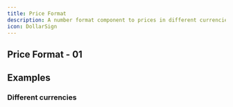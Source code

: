 ```yaml
---
title: Price Format
description: A number format component to prices in different currencies and formats
icon: DollarSign
---
```



<References>
  <Reference label="react-number-format" link="https://github.com/s-yadav/react-number-format" />
</References>


## Price Format - 01
<ComponentPreview 
  name="price-format-01"     
  classNameComponentContainer='min-h-[200px]' 
/>



## Examples

### Different currencies

<ComponentPreview 
  name="price-format-01-ex-01"     
  classNameComponentContainer='min-h-[200px]' 
/>


